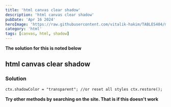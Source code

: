 ```yaml
---
title: 'html canvas clear shadow'
description: 'html canvas clear shadow'
pubDate: 'Apr 16 2024'
heroImage: 'https://raw.githubusercontent.com/vitalik-hakim/TABLES404/main/error_b/HTML.png'
category: 'html'
tags: [canvas, html, shadow]
---
```


**The solution for this is noted below**

## html canvas clear shadow

### Solution

```html
ctx.shadowColor = "transparent"; //or reset all styles ctx.restore();
```

**Try other methods by searching on the site. That is if this doesn't work**
